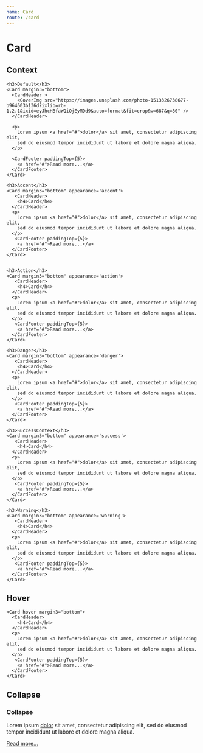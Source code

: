 ```yaml
---
name: Card
route: /card
---
```



# Card

<Props of={Card} />

## Context

<Playground>
  <ThemeProvider>

    <h3>Default</h3>
    <Card margin3="bottom">
      <CardHeader >
        <CoverImg src="https://images.unsplash.com/photo-1513326738677-b964603b136d?ixlib=rb-1.2.1&ixid=eyJhcHBfaWQiOjEyMDd9&auto=format&fit=crop&w=687&q=80" />
      </CardHeader>

      <p>
        Lorem ipsum <a href="#">dolor</a> sit amet, consectetur adipiscing elit,
        sed do eiusmod tempor incididunt ut labore et dolore magna aliqua.
      </p>

      <CardFooter paddingTop={5}>
        <a href="#">Read more...</a>
      </CardFooter>
    </Card>

    <h3>Accent</h3>
    <Card margin3="bottom" appearance='accent'>
       <CardHeader>
        <h4>Card</h4>
      </CardHeader>
      <p>
        Lorem ipsum <a href="#">dolor</a> sit amet, consectetur adipiscing elit,
        sed do eiusmod tempor incididunt ut labore et dolore magna aliqua.
      </p>
       <CardFooter paddingTop={5}>
        <a href="#">Read more...</a>
      </CardFooter>
    </Card>


    <h3>Action</h3>
    <Card margin3="bottom" appearance='action'>
       <CardHeader>
        <h4>Card</h4>
      </CardHeader>
      <p>
        Lorem ipsum <a href="#">dolor</a> sit amet, consectetur adipiscing elit,
        sed do eiusmod tempor incididunt ut labore et dolore magna aliqua.
      </p>
       <CardFooter paddingTop={5}>
        <a href="#">Read more...</a>
      </CardFooter>
    </Card>

    <h3>Danger</h3>
    <Card margin3="bottom" appearance='danger'>
       <CardHeader>
        <h4>Card</h4>
      </CardHeader>
      <p>
        Lorem ipsum <a href="#">dolor</a> sit amet, consectetur adipiscing elit,
        sed do eiusmod tempor incididunt ut labore et dolore magna aliqua.
      </p>
       <CardFooter paddingTop={5}>
        <a href="#">Read more...</a>
      </CardFooter>
    </Card>

    <h3>SuccessContext</h3>
    <Card margin3="bottom" appearance='success'>
       <CardHeader>
        <h4>Card</h4>
      </CardHeader>
      <p>
        Lorem ipsum <a href="#">dolor</a> sit amet, consectetur adipiscing elit,
        sed do eiusmod tempor incididunt ut labore et dolore magna aliqua.
      </p>
       <CardFooter paddingTop={5}>
        <a href="#">Read more...</a>
      </CardFooter>
    </Card>

    <h3>Warning</h3>
    <Card margin3="bottom" appearance='warning'>
       <CardHeader>
        <h4>Card</h4>
      </CardHeader>
      <p>
        Lorem ipsum <a href="#">dolor</a> sit amet, consectetur adipiscing elit,
        sed do eiusmod tempor incididunt ut labore et dolore magna aliqua.
      </p>
       <CardFooter paddingTop={5}>
        <a href="#">Read more...</a>
      </CardFooter>
    </Card>

  </ThemeProvider>
</Playground>

## Hover

<Playground>
  <ThemeProvider>

    <Card hover margin3="bottom">
      <CardHeader>
        <h4>Card</h4>
      </CardHeader>
      <p>
        Lorem ipsum <a href="#">dolor</a> sit amet, consectetur adipiscing elit,
        sed do eiusmod tempor incididunt ut labore et dolore magna aliqua.
      </p>
       <CardFooter paddingTop={5}>
        <a href="#">Read more...</a>
      </CardFooter>
    </Card>

  </ThemeProvider>
</Playground>

## Collapse

<Playground>
  <ThemeProvider>
    <h3>Collapse</h3>
    <Card collapse margin3="bottom">
      <CardHeader>
        <CoverImg src="https://images.unsplash.com/photo-1498049860654-af1a5c566876?ixlib=rb-1.2.1&ixid=eyJhcHBfaWQiOjEyMDd9&auto=format&fit=crop&w=1350&q=80" />
      </CardHeader>
      <p>
        Lorem ipsum <a href="#">dolor</a> sit amet, consectetur adipiscing elit,
        sed do eiusmod tempor incididunt ut labore et dolore magna aliqua.
      </p>
      <CardFooter paddingTop={5}>
        <a href="#">Read more...</a>
      </CardFooter>
    </Card>
  </ThemeProvider>
</Playground>
